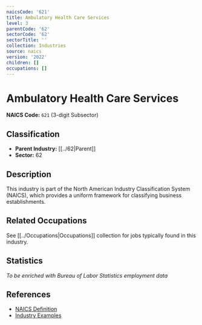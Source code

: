 ```yaml
---
naicsCode: '621'
title: Ambulatory Health Care Services
level: 3
parentCode: '62'
sectorCode: '62'
sectorTitle: ''
collection: Industries
source: naics
version: '2022'
children: []
occupations: []
---
```

# Ambulatory Health Care Services

**NAICS Code:** `621` (3-digit Subsector)

## Classification

- **Parent Industry:** [[../62|Parent]]
- **Sector:** 62

## Description

This industry is part of the North American Industry Classification System (NAICS), which provides a uniform framework for classifying business establishments.

## Related Occupations

See [[../Occupations|Occupations]] collection for jobs typically found in this industry.

## Statistics

*To be enriched with Bureau of Labor Statistics employment data*

## References

- [NAICS Definition](https://www.census.gov/naics/)
- [Industry Examples](https://www.census.gov/naics/2022NAICS/)
